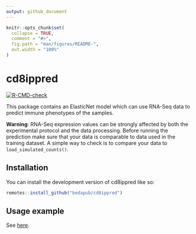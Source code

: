 ```yaml
---
output: github_document
---
```


<!-- README.md is generated from README.Rmd. Please edit that file -->

```r
knitr::opts_chunk$set(
  collapse = TRUE,
  comment = "#>",
  fig.path = "man/figures/README-",
  out.width = "100%"
)
```

# cd8ippred

<!-- badges: start -->
[![R-CMD-check](https://github.com/bedapub/cd8ippred/actions/workflows/R-CMD-check.yaml/badge.svg)](https://github.com/bedapub/cd8ippred/actions/workflows/R-CMD-check.yaml)
<!-- badges: end -->

This package contains an ElasticNet model which can use RNA-Seq data to predict immune phenotypes of the samples.

**Warning**: RNA-Seq expression values can be strongly affected by both the
experimental protocol and the data processing. Before running the prediction
make sure that your data is comparable to data used in the
training dataset. A simple way to check is to compare your data to
`load_simulated_counts()`.


## Installation

You can install the development version of cd8ippred like so:

``` r
remotes::install_github("bedapub/cd8ippred")
```

## Usage example
See [here](https://bedapub.github.io/cd8ippred/articles/cd8_ip_predict.html).

